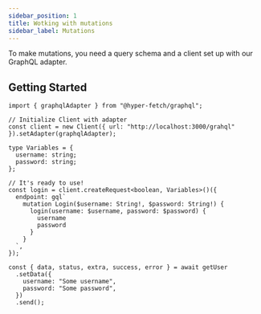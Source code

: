 ```yaml
---
sidebar_position: 1
title: Wotking with mutations
sidebar_label: Mutations
---
```


To make mutations, you need a query schema and a client set up with our GraphQL adapter.

## Getting Started

```tsx
import { graphqlAdapter } from "@hyper-fetch/graphql";

// Initialize Client with adapter
const client = new Client({ url: "http://localhost:3000/grahql" }).setAdapter(graphqlAdapter);

type Variables = {
  username: string;
  password: string;
};

// It's ready to use!
const login = client.createRequest<boolean, Variables>()({
  endpoint: gql`
    mutation Login($username: String!, $password: String!) {
      login(username: $username, password: $password) {
        username
        password
      }
    }
  `,
});

const { data, status, extra, success, error } = await getUser
  .setData({
    username: "Some username",
    password: "Some password",
  })
  .send();
```
